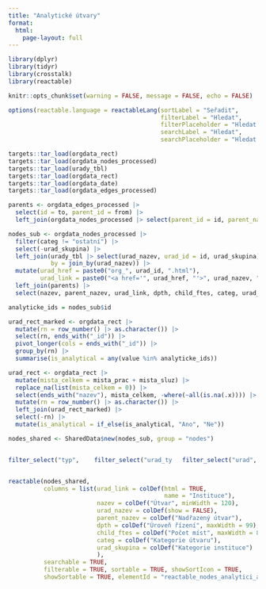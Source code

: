 ```yaml
---
title: "Analytické útvary"
format:
  html:
    page-layout: full
---
```


```r
library(dplyr)
library(tidyr)
library(crosstalk)
library(reactable)

knitr::opts_chunk$set(warning = FALSE, message = FALSE, echo = FALSE)
```

```r
options(reactable.language = reactableLang(sortLabel = "Seřadit",
                                           filterLabel = "Hledat", 
                                           filterPlaceholder = "Hledat text",
                                           searchLabel = "Hledat", 
                                           searchPlaceholder = "Hledat všude"))
```


```r
targets::tar_load(orgdata_rect)
targets::tar_load(orgdata_nodes_processed)
targets::tar_load(urady_tbl)
targets::tar_load(orgdata_rect)
targets::tar_load(orgdata_date)
targets::tar_load(orgdata_edges_processed)
```

```r
parents <- orgdata_edges_processed |> 
  select(id = to, parent_id = from) |> 
  left_join(orgdata_nodes_processed |> select(parent_id = id, parent_nazev = nazev))
```


```r
nodes_sub <- orgdata_nodes_processed |> 
  filter(categ != "ostatní") |> 
  select(-urad_skupina) |> 
  left_join(urady_tbl |> select(urad_nazev, urad_id = id, urad_skupina), 
            by = join_by(urad_nazev)) |> 
  mutate(urad_href = paste0("org_", urad_id, ".html"),
         urad_link = paste0("<a href='", urad_href, "'>", urad_nazev, "</a>")) |> 
  left_join(parents) |> 
  select(nazev, parent_nazev, urad_link, dpth, child_ftes, categ, urad_skupina, urad_nazev)

analyticke_ids = nodes_sub$id

urad_rect_marked <- orgdata_rect |> 
  mutate(rn = row_number() |> as.character()) |> 
  select(rn, ends_with("_id")) |> 
  pivot_longer(cols = ends_with("_id")) |> 
  group_by(rn) |> 
  summarise(is_analytical = any(value %in% analyticke_ids))

urad_rect <- orgdata_rect |> 
  mutate(mista_celkem = mista_prac + mista_sluz) |> 
  replace_na(list(mista_celkem = 0)) |> 
  select(ends_with("nazev"), mista_celkem, -where(~all(is.na(.x)))) |> 
  mutate(rn = row_number() |> as.character()) |> 
  left_join(urad_rect_marked) |> 
  select(-rn) |> 
  mutate(is_analytical = if_else(is_analytical, "Ano", "Ne"))
```

```r
nodes_shared <- SharedData$new(nodes_sub, group = "nodes")
```

:::{.panel-input}
:::{.columns}
:::{.column width="33%"}


```r
filter_select("typ", "Kategorie útvaru", nodes_shared, ~nodes_sub$categ)
```

:::
:::{.column width="34%"}

```r
filter_select("urad_typ", "Kategorie úřadu", nodes_shared, ~nodes_sub$urad_skupina)
```

:::

:::{.column width="33%"}


```r
filter_select("urad", "Název úřadu", nodes_shared, ~nodes_sub$urad_nazev)
```

:::

:::


:::

```r
reactable(nodes_shared,
          columns = list(urad_link = colDef(html = TRUE, 
                                            name = "Instituce"),
                         nazev = colDef("Útvar", minWidth = 120),
                         urad_nazev = colDef(show = FALSE),
                         parent_nazev = colDef("Nadřazený útvar"),
                         dpth = colDef("Úroveň řízení", maxWidth = 99),
                         child_ftes = colDef("Počet míst", maxWidth = 85),
                         categ = colDef("Kategorie útvaru"),
                         urad_skupina = colDef("Kategorie instituce")
                         ),
          searchable = TRUE,
          filterable = TRUE, sortable = TRUE, showSortIcon = TRUE,
          showSortable = TRUE, elementId = "reactable_nodes_analytici_all")
```
